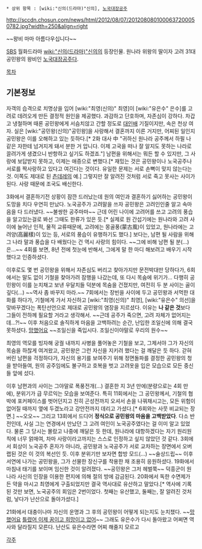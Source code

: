  * 상위 항목 : [wiki:"신의(드라마)"신의], [[노국대장공주]]

http://sccdn.chosun.com/news/html/2012/08/07/2012080801000637200050782.jpg?width=250&align=right

~~왕비 마마 아름다우십니다~~

[[SBS]] 월화드라마 [[wiki:"신의(드라마)"신의]]의 등장인물. 원나라 위왕의 딸이자 고려 31대 공민왕의 왕비인 [[노국대장공주]]다. 

[[목차]]
== 기본정보 ==
자객의 습격으로 치명상을 입어 [wiki:"최영(신의)" 최영]이 [wiki:"유은수" 은수]를 고려로 데려오게 만든 결정적 원인을 제공했다. 과감하고 단호하며, 자존심이 강하다. 차갑고 냉철하며 때론 공민왕에게 서슴치않고 간할 정도로 [[대인배]] 기질이지만, 속은 천상 여자. 실은 [wiki:"공민왕(신의)"공민왕]을 사랑해서 결혼까지 이른 거지만, 어찌된 일인지 공민왕은 이를 오해하고 있는 듯하다.[* 2화 대사 中 "귀하신 원나라 공주께서 하필 나 같은 자한테 넘겨지게 돼서 분한 거 압니다. 이제 고국을 떠나 잘 알지도 못하는 나라로 끌려가게 생겼으니 반항하고 싶기도 하겠죠."] 남편을 위해서는 뭐든 할 수 있지만, 그 사랑에 보답받지 못하고, 이제는 애증으로 변했다.[* 재밌는 것은 공민왕이나 노국공주나 서로를 짝사랑하고 있다고 여긴다는 것이다. 유일한 문제는 서로 손뼉이 맞지 않는다는 것. 이쪽도 제대로 된 [[츤데레]]의 예.] 그렇지만 잘 알려진 것처럼 서로 죽고 못사는 사이가 된다. 사랑 때문에 조국도 배신한다. 

3화에서 결혼하기전 상황이 잠깐 드러났는데 원의 여인과 결혼하기 싫어하는 공민왕이 도망을 치다 우연히 만났다. 노국공주가 고려말을 쓰자 공민왕은 고려인인줄 알고 속마음을 다 드러냈다. ~~불쌍한 공주마마~~ 근데 어린 나이에 고려어를 쓰고 고려의 풍습을 알고있는걸로 봐선 그때도 한류가 있은 듯.[* 실제로 원 간섭기에는 원나라와 고려 사이에 늘어난 인적, 물적 교류때문에, 고려에는 몽골풍(蒙古風)이 있었고, 원나라에는 고려양(高麗樣)이 있는 등, 서로의 풍습이 유행하기도 했다.] 보다는, 남편 될 사람을 위해 그 나라 말과 풍습을 다 배웠다는 건 역시 사랑의 힘이다. ~~그에 비해 남편 될 분(...)은...~~ 4회를 보면, 8년 전에 첫눈에 반해서, 그에게 말 한 마디 해보려고 배우기 시작했다고 인증하셨다.

이후로도 몇 번 공민왕을 위해서 자존심도 버리고 찾아가지만 문전박대만 당하다가, 6회에서는 말도 없이 기철을 찾아가려 잠행을 나갔는데, 또 다시 목숨에 위기가... 다행히 공민왕이 이를 눈치채고 보낸 우달치들 덕분에 목숨을 건졌지만, 여전히 두 분 사이는 골이 깊다(...) ~~역사 좀 바꾸지 마라.~~ 7회에서는 장빈을 사이에 두고 공민왕과 서먹한 대화를 하다가, 기철에게 가서 자신하고 [wiki:"최영(신의)" 최영], [wiki:"유은수" 의선]을 맞바꾸겠다는 폭탄선언으로 제대로 공민왕의 염장을 지르셨다. 이유는 '''나 같은 것'''보다 그들이 전하께 필요할 거라고 생각해서. ~~근데 공주가 죽으면, 고려 자체가 없어지는데...?!~~ 이후 처음으로 솔직하게 마음을 고백하려는 순간, 난입한 조일신에 의해 결국 못하셨다. [[망했어요]] ~~조일신을 죽입시다. 조일신이야말로 우리의 원수~~ 

최영의 역모를 빙자해 궁궐 내까지 사병을 풀어놓은 기철을 보고, 그제서야 그가 자신의 목숨을 하찮게 여겨왔고, 공민왕은 그런 자신을 지키려 했다는 걸 깨달은 듯 하다. 갇혀버린 남편을 걱정하다가, 자신의 용기를 보여주기 위해 정면돌파를 결정한 공민왕의 청을 받아들여, 원의 공주임에도 불구하고 호복을 벗고 고려옷을 입은 모습으로 모든 중신들 앞에 섰다. 

이후 남편과의 사이는 그야말로 폭풍전개(...) 결혼한 지 3년 만에(분량으로는 4회 만에), 분위기가 급 무르익는 모습을 보여준다. 특히 11회에서는 그 공민왕께서, 기철의 협박에 포커페이스를 벗어던지고 친히 곤성전까지 오셔서 손을 나꿔채시고는, 모든 위험이 없어질 때까지 옆에 두겠노라고 강안전까지 데리고 가셨다.[* 6회와는 사뭇 비교되는 장면.] ~~오오~~ 그리고 13회에서 드디어 '''정식으로 공민왕의 마음을 고백받았다'''. 다소 반전인데, 사실 그는 연경에서 만났던 그 고려 여인이 노국공주였다는 걸 이미 알고 있었다. 물론 그 당시는 몰랐고 나중에 깨달은 듯 한데, 원나라에 대항하겠다는 자기 원리원칙에 너무 얽매여, 차마 사랑이라고까지는 스스로 인정하고 싶지 않았던 것 같다. 3회에서 회상이 노국공주 혼자가 아니라, 공민왕과 노국공주가 서로 교차하는 장면에서 오버랩된 것은 이 것의 복선인 듯. 이후 분위기만 보자면 합방 모드(...) ~~술상드립~~ 이후 서연에 나가는 공민왕을, 그가 선물한 장신구를 착용한 채 조용히 응원하셨다.
19화에서 마침내 태기를 보이며 임신한 것이 알려졌다. ~~공민왕은 그저 헤벌쭉~~ 덕흥군이 원나라 사신의 인장을 이용한 편지에 의해 절의 방에 감금된다. 20화에서 독한 수면제가 든 약을 마시고 최영에게 구출되었지만 결국 역사대로 유산하고 말았다.[* 역사에 기록된 것만 보면, 노국공주의 회임은 2번이었다. 첫째는 유산했고, 둘째는, 잘 알려진 것처럼, 낳다가 난산으로 돌아가셨다.]

21화에서 대충이나마 자신의 운명과 그 후의 공민왕이 어떻게 되는지도 눈치챘다. ~~[[망했어요]] [[틀렸어 이제 꿈이고 희망이고 없어]]~~ 그래도 유은수가 다시 돌아왔고 어쩌면 역사와 달라질지 모른다. 난산도 유은수라면 어찌 해줄지 모르고


[[각주]]
